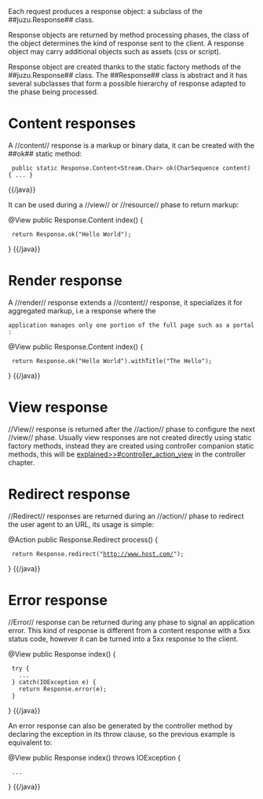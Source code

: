 Each request produces a response object: a subclass of the ##juzu.Response## class.

Response objects are returned by method processing phases, the class of the object determines the kind of response
sent to the client. A response object may carry additional objects such as assets (css or script).

Response object are created thanks to the static factory methods of the ##juzu.Response## class. The ##Response##
class is abstract and it has several subclasses that form a possible hierarchy of response adapted to the phase
being processed.

= Content responses =

A //content// response is a markup or binary data, it can be created with the ##ok## static method:

{{java}}
  public static Response.Content<Stream.Char> ok(CharSequence content) { ... }
{{/java}}

It can be used during a //view// or //resource// phase to return markup:

{{java}}
@View
public Response.Content index() {
  return Response.ok("Hello World");
}
{{/java}}

= Render response =

A //render// response extends a //content// response, it specializes it for aggregated markup, i.e a response where the
 application manages only one portion of the full page such as a portal:

{{java}}
@View
public Response.Content index() {
  return Response.ok("Hello World").withTitle("The Hello");
}
{{/java}}

= View response =

//View// response is returned after the //action// phase to configure the next //view// phase. Usually view responses are not
created directly using static factory methods, instead they are created using controller companion static methods, this will
be [[explained>>#controller_action_view]] in the controller chapter.

= Redirect response =

//Redirect// responses are returned during an //action// phase to redirect the user agent to an URL, its usage is simple:

{{java}}
@Action
public Response.Redirect process() {
  return Response.redirect("http://www.host.com/");
}
{{/java}}

= Error response =

//Error// response can be returned during any phase to signal an application error. This kind of response is different
from a content response with a 5xx status code, however it can be turned into a 5xx response to the client.

{{java}}
@View
public Response index() {
  try {
    ...
  } catch(IOException e) {
    return Response.error(e);
  }
}
{{/java}}

An error response can also be generated by the controller method by declaring the exception in its throw clause, so the
previous example is equivalent to:

{{java}}
@View
public Response index() throws IOException {
  ...
}
{{/java}}
